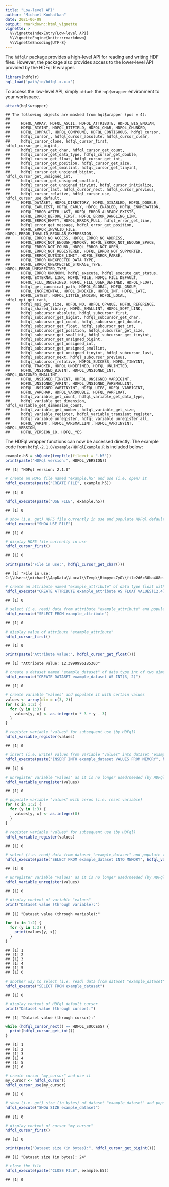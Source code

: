 ---
title: "Low-level API"
author: "Michael Koohafkan"
date: 2021-06-09
output: rmarkdown::html_vignette
vignette: >
  %\VignetteIndexEntry{Low-level API}
  %\VignetteEngine{knitr::rmarkdown}
  %\VignetteEncoding{UTF-8}
---

The `hdfqlr` package provides a high-level API for reading and 
writing HDF files. However, the package also provides access to 
the lower-level API provided by the HDFql R wrapper. 


```r
library(hdfqlr)
hql_load('path/to/hdfql-x.x.x')
```

To access the low-level API, simply `attach` the `hql$wrapper` 
environment to your workspace.


```r
attach(hql$wrapper)
```

```
## The following objects are masked from hql$wrapper (pos = 4):
## 
##     HDFQL_ARRAY, HDFQL_ASCII, HDFQL_ATTRIBUTE, HDFQL_BIG_ENDIAN,
##     HDFQL_BIGINT, HDFQL_BITFIELD, HDFQL_CHAR, HDFQL_CHUNKED,
##     HDFQL_COMPACT, HDFQL_COMPOUND, HDFQL_CONTIGUOUS, hdfql_cursor,
##     hdfql_cursor_, hdfql_cursor_absolute, hdfql_cursor_clear,
##     hdfql_cursor_clone, hdfql_cursor_first, hdfql_cursor_get_bigint,
##     hdfql_cursor_get_char, hdfql_cursor_get_count,
##     hdfql_cursor_get_data_type, hdfql_cursor_get_double,
##     hdfql_cursor_get_float, hdfql_cursor_get_int,
##     hdfql_cursor_get_position, hdfql_cursor_get_size,
##     hdfql_cursor_get_smallint, hdfql_cursor_get_tinyint,
##     hdfql_cursor_get_unsigned_bigint, hdfql_cursor_get_unsigned_int,
##     hdfql_cursor_get_unsigned_smallint,
##     hdfql_cursor_get_unsigned_tinyint, hdfql_cursor_initialize,
##     hdfql_cursor_last, hdfql_cursor_next, hdfql_cursor_previous,
##     hdfql_cursor_relative, hdfql_cursor_use, hdfql_cursor_use_default,
##     HDFQL_DATASET, HDFQL_DIRECTORY, HDFQL_DISABLED, HDFQL_DOUBLE,
##     HDFQL_EARLIEST, HDFQL_EARLY, HDFQL_ENABLED, HDFQL_ENUMERATION,
##     HDFQL_ERROR_AFTER_LAST, HDFQL_ERROR_ALREADY_EXISTS,
##     HDFQL_ERROR_BEFORE_FIRST, HDFQL_ERROR_DANGLING_LINK,
##     HDFQL_ERROR_EMPTY, HDFQL_ERROR_FULL, hdfql_error_get_line,
##     hdfql_error_get_message, hdfql_error_get_position,
##     HDFQL_ERROR_INVALID_FILE, HDFQL_ERROR_INVALID_REGULAR_EXPRESSION,
##     HDFQL_ERROR_NO_ACCESS, HDFQL_ERROR_NO_ADDRESS,
##     HDFQL_ERROR_NOT_ENOUGH_MEMORY, HDFQL_ERROR_NOT_ENOUGH_SPACE,
##     HDFQL_ERROR_NOT_FOUND, HDFQL_ERROR_NOT_OPEN,
##     HDFQL_ERROR_NOT_REGISTERED, HDFQL_ERROR_NOT_SUPPORTED,
##     HDFQL_ERROR_OUTSIDE_LIMIT, HDFQL_ERROR_PARSE,
##     HDFQL_ERROR_UNEXPECTED_DATA_TYPE,
##     HDFQL_ERROR_UNEXPECTED_STORAGE_TYPE, HDFQL_ERROR_UNEXPECTED_TYPE,
##     HDFQL_ERROR_UNKNOWN, hdfql_execute, hdfql_execute_get_status,
##     HDFQL_EXTERNAL_LINK, HDFQL_FILE, HDFQL_FILL_DEFAULT,
##     HDFQL_FILL_UNDEFINED, HDFQL_FILL_USER_DEFINED, HDFQL_FLOAT,
##     hdfql_get_canonical_path, HDFQL_GLOBAL, HDFQL_GROUP,
##     HDFQL_INCREMENTAL, HDFQL_INDEXED, HDFQL_INT, HDFQL_LATE,
##     HDFQL_LATEST, HDFQL_LITTLE_ENDIAN, HDFQL_LOCAL, hdfql_mpi_get_rank,
##     hdfql_mpi_get_size, HDFQL_NO, HDFQL_OPAQUE, HDFQL_REFERENCE,
##     hdfql_shared_library, HDFQL_SMALLINT, HDFQL_SOFT_LINK,
##     hdfql_subcursor_absolute, hdfql_subcursor_first,
##     hdfql_subcursor_get_bigint, hdfql_subcursor_get_char,
##     hdfql_subcursor_get_count, hdfql_subcursor_get_double,
##     hdfql_subcursor_get_float, hdfql_subcursor_get_int,
##     hdfql_subcursor_get_position, hdfql_subcursor_get_size,
##     hdfql_subcursor_get_smallint, hdfql_subcursor_get_tinyint,
##     hdfql_subcursor_get_unsigned_bigint,
##     hdfql_subcursor_get_unsigned_int,
##     hdfql_subcursor_get_unsigned_smallint,
##     hdfql_subcursor_get_unsigned_tinyint, hdfql_subcursor_last,
##     hdfql_subcursor_next, hdfql_subcursor_previous,
##     hdfql_subcursor_relative, HDFQL_SUCCESS, HDFQL_TINYINT,
##     HDFQL_TRACKED, HDFQL_UNDEFINED, HDFQL_UNLIMITED,
##     HDFQL_UNSIGNED_BIGINT, HDFQL_UNSIGNED_INT, HDFQL_UNSIGNED_SMALLINT,
##     HDFQL_UNSIGNED_TINYINT, HDFQL_UNSIGNED_VARBIGINT,
##     HDFQL_UNSIGNED_VARINT, HDFQL_UNSIGNED_VARSMALLINT,
##     HDFQL_UNSIGNED_VARTINYINT, HDFQL_UTF8, HDFQL_VARBIGINT,
##     HDFQL_VARCHAR, HDFQL_VARDOUBLE, HDFQL_VARFLOAT,
##     hdfql_variable_get_count, hdfql_variable_get_data_type,
##     hdfql_variable_get_dimension, hdfql_variable_get_dimension_count,
##     hdfql_variable_get_number, hdfql_variable_get_size,
##     hdfql_variable_register, hdfql_variable_transient_register,
##     hdfql_variable_unregister, hdfql_variable_unregister_all,
##     HDFQL_VARINT, HDFQL_VARSMALLINT, HDFQL_VARTINYINT, HDFQL_VERSION,
##     HDFQL_VERSION_18, HDFQL_YES
```

The HDFql wrapper functions can now be accessed directly. The 
example code from `hdfql-2.1.0/example/HDFqlExample.R`
is included below:


```r
example.h5 = shQuote(tempfile(fileext = ".h5"))
print(paste("HDFql version:", HDFQL_VERSION))
```

```
## [1] "HDFql version: 2.1.0"
```

```r
# create an HDF5 file named "example.h5" and use (i.e. open) it
hdfql_execute(paste("CREATE FILE", example.h5))
```

```
## [1] 0
```

```r
hdfql_execute(paste("USE FILE", example.h5))
```

```
## [1] 0
```

```r
# show (i.e. get) HDF5 file currently in use and populate HDFql default cursor with it
hdfql_execute("SHOW USE FILE")
```

```
## [1] 0
```

```r
# display HDF5 file currently in use
hdfql_cursor_first()
```

```
## [1] 0
```

```r
print(paste("File in use:", hdfql_cursor_get_char()))
```

```
## [1] "File in use: C:\\Users\\michael\\AppData\\Local\\Temp\\Rtmpyos7yO\\file2d6c30ba408e.h5"
```

```r
# create an attribute named "example_attribute" of data type float with an initial value of 12.4
hdfql_execute("CREATE ATTRIBUTE example_attribute AS FLOAT VALUES(12.4)")
```

```
## [1] 0
```

```r
# select (i.e. read) data from attribute "example_attribute" and populate HDFql default cursor with it
hdfql_execute("SELECT FROM example_attribute")
```

```
## [1] 0
```

```r
# display value of attribute "example_attribute"
hdfql_cursor_first()
```

```
## [1] 0
```

```r
print(paste("Attribute value:", hdfql_cursor_get_float()))
```

```
## [1] "Attribute value: 12.3999996185303"
```

```r
# create a dataset named "example_dataset" of data type int of two dimensions (size 3x2)
hdfql_execute("CREATE DATASET example_dataset AS INT(3, 2)")
```

```
## [1] 0
```

```r
# create variable "values" and populate it with certain values
values <- array(dim = c(3, 2))
for (x in 1:2) {
  for (y in 1:3) {
    values[y, x] <- as.integer(x * 3 + y - 3)
  }
}

# register variable "values" for subsequent use (by HDFql)
hdfql_variable_register(values)
```

```
## [1] 0
```

```r
# insert (i.e. write) values from variable "values" into dataset "example_dataset"
hdfql_execute(paste("INSERT INTO example_dataset VALUES FROM MEMORY", hdfql_variable_get_number(values)))
```

```
## [1] 0
```

```r
# unregister variable "values" as it is no longer used/needed (by HDFql)
hdfql_variable_unregister(values)
```

```
## [1] 0
```

```r
# populate variable "values" with zeros (i.e. reset variable)
for (x in 1:2) {
  for (y in 1:3) {
    values[y, x] <- as.integer(0)
  }
}

# register variable "values" for subsequent use (by HDFql)
hdfql_variable_register(values)
```

```
## [1] 0
```

```r
# select (i.e. read) data from dataset "example_dataset" and populate variable "values" with it
hdfql_execute(paste("SELECT FROM example_dataset INTO MEMORY", hdfql_variable_get_number(values)))
```

```
## [1] 0
```

```r
# unregister variable "values" as it is no longer used/needed (by HDFql)
hdfql_variable_unregister(values)
```

```
## [1] 0
```

```r
# display content of variable "values"
print("Dataset value (through variable):")
```

```
## [1] "Dataset value (through variable):"
```

```r
for (x in 1:2) {
  for (y in 1:3) {
    print(values[y, x])
  }
}
```

```
## [1] 1
## [1] 2
## [1] 3
## [1] 4
## [1] 5
## [1] 6
```

```r
# another way to select (i.e. read) data from dataset "example_dataset" using HDFql default cursor
hdfql_execute("SELECT FROM example_dataset")
```

```
## [1] 0
```

```r
# display content of HDFql default cursor
print("Dataset value (through cursor):")
```

```
## [1] "Dataset value (through cursor):"
```

```r
while (hdfql_cursor_next() == HDFQL_SUCCESS) {
  print(hdfql_cursor_get_int())
}
```

```
## [1] 1
## [1] 2
## [1] 3
## [1] 4
## [1] 5
## [1] 6
```

```r
# create cursor "my_cursor" and use it
my_cursor <- hdfql_cursor()
hdfql_cursor_use(my_cursor)
```

```
## [1] 0
```

```r
# show (i.e. get) size (in bytes) of dataset "example_dataset" and populate cursor "my_cursor" with it
hdfql_execute("SHOW SIZE example_dataset")
```

```
## [1] 0
```

```r
# display content of cursor "my_cursor"
hdfql_cursor_first()
```

```
## [1] 0
```

```r
print(paste("Dataset size (in bytes):", hdfql_cursor_get_bigint()))
```

```
## [1] "Dataset size (in bytes): 24"
```

```r
# close the file
hdfql_execute(paste("CLOSE FILE", example.h5))
```

```
## [1] 0
```


